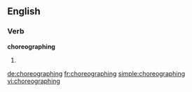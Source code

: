 ==English==

===Verb===
'''choreographing'''

# {{present participle of|choreograph}}

[[de:choreographing]]
[[fr:choreographing]]
[[simple:choreographing]]
[[vi:choreographing]]